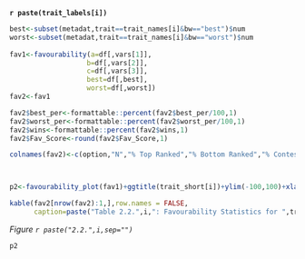 
**`r paste(trait_labels[i])`**

```r

best<-subset(metadat,trait==trait_names[i]&bw=="best")$num
worst<-subset(metadat,trait==trait_names[i]&bw=="worst")$num
  
fav1<-favourability(a=df[,vars[1]],
                   b=df[,vars[2]],
                   c=df[,vars[3]],
                   best=df[,best],
                   worst=df[,worst])
fav2<-fav1

fav2$best_per<-formattable::percent(fav2$best_per/100,1)
fav2$worst_per<-formattable::percent(fav2$worst_per/100,1)
fav2$wins<-formattable::percent(fav2$wins,1)
fav2$Fav_Score<-round(fav2$Fav_Score,1)

colnames(fav2)<-c(option,"N","% Top Ranked","% Bottom Ranked","% Contests Won","Net Favourability Score")



p2<-favourability_plot(fav1)+ggtitle(trait_short[i])+ylim(-100,100)+xlab(option)
```

```r
kable(fav2[nrow(fav2):1,],row.names = FALSE,
      caption=paste("Table 2.2.",i,": Favourability Statistics for ",trait_short[i],sep=""))
```

*Figure `r paste("2.2.",i,sep="")`*
```r
p2
```



